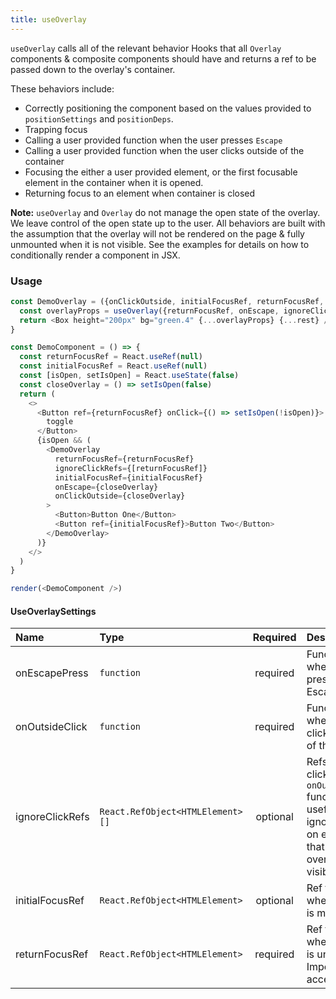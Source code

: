 ```yaml
---
title: useOverlay
---
```


`useOverlay` calls all of the relevant behavior Hooks that all `Overlay` components & composite components should have and returns a ref to be passed down to the overlay's container.

These behaviors include:

* Correctly positioning the component based on the values provided to `positionSettings` and `positionDeps`.
* Trapping focus
* Calling a user provided function when the user presses `Escape`
* Calling a user provided function when the user clicks outside of the container
* Focusing the either a user provided element, or the first focusable element in the container when it is opened.
* Returning focus to an element when container is closed

**Note:** `useOverlay` and `Overlay` do not manage the open state of the overlay. We leave control of the open state up to the user. All behaviors are built with the assumption that the overlay will not be rendered on the page & fully unmounted when it is not visible. See the examples for details on how to conditionally render a component in JSX.

### Usage

```javascript live noinline
const DemoOverlay = ({onClickOutside, initialFocusRef, returnFocusRef, ignoreClickRefs, onEscape, ...rest}) => {
  const overlayProps = useOverlay({returnFocusRef, onEscape, ignoreClickRefs, onClickOutside, initialFocusRef})
  return <Box height="200px" bg="green.4" {...overlayProps} {...rest} />
}

const DemoComponent = () => {
  const returnFocusRef = React.useRef(null)
  const initialFocusRef = React.useRef(null)
  const [isOpen, setIsOpen] = React.useState(false)
  const closeOverlay = () => setIsOpen(false)
  return (
    <>
      <Button ref={returnFocusRef} onClick={() => setIsOpen(!isOpen)}>
        toggle
      </Button>
      {isOpen && (
        <DemoOverlay
          returnFocusRef={returnFocusRef}
          ignoreClickRefs={[returnFocusRef]}
          initialFocusRef={initialFocusRef}
          onEscape={closeOverlay}
          onClickOutside={closeOverlay}
        >
          <Button>Button One</Button>
          <Button ref={initialFocusRef}>Button Two</Button>
        </DemoOverlay>
      )}
    </>
  )
}

render(<DemoComponent />)
```

#### UseOverlaySettings

| Name            | Type                              | Required | Description                                                                                                                           |
| :-------------- | :-------------------------------- | :------: | :------------------------------------------------------------------------------------------------------------------------------------ |
| onEscapePress   | `function`                        | required | Function to call when user presses the Escape key                                                                                     |
| onOutsideClick  | `function`                        | required | Function to call when user clicks outside of the overlay                                                                              |
| ignoreClickRefs | `React.RefObject<HTMLElement> []` | optional | Refs to click clicks on in the `onOutsideClick` function, useful for ignoring clicks on elements that trigger the overlay visibility. |
| initialFocusRef | `React.RefObject<HTMLElement>`    | optional | Ref to focus when overlay is mounted.                                                                                                 |
| returnFocusRef  | `React.RefObject<HTMLElement>`    | required | Ref to focus when overlay is unmounted. Important for accessibility.                                                                  |
